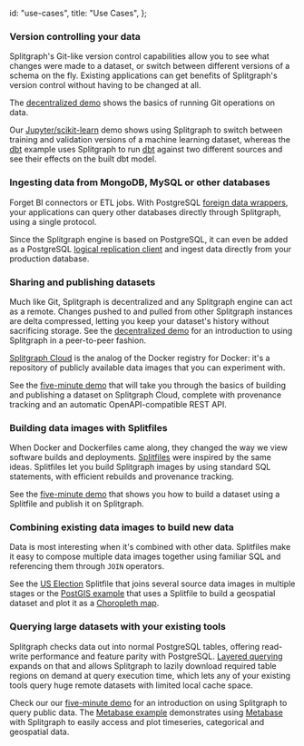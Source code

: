   id: "use-cases",
  title: "Use Cases",
};

### Version controlling your data

Splitgraph's Git-like version control capabilities allow you to see what changes were made to a dataset,
or switch between different versions of a schema on the fly. Existing applications can get benefits
of Splitgraph's version control without having to be changed at all.

The [decentralized demo](docs/getting-started/decentralized_demo) shows the basics of running Git operations on data.

Our [Jupyter/scikit-learn](docs/integrating_splitgraph/jupyter_notebooks) demo shows using Splitgraph
to switch between training and validation versions of a machine learning dataset, whereas the [dbt](docs/integrating_splitgraph/dbt)
example uses Splitgraph to run [dbt](https://www.getdbt.com/) against two different sources and see their effects on the built dbt model.

### Ingesting data from MongoDB, MySQL or other databases

Forget BI connectors or ETL jobs. With PostgreSQL [foreign data wrappers](docs/ingesting_data/foreign_data_wrappers/introduction),
your applications can query other databases directly through Splitgraph, using a single protocol.

Since the Splitgraph engine is based on PostgreSQL, it can even be added as a PostgreSQL
[logical replication client](docs/ingesting_data/postgres_replication) and ingest data directly
from your production database.

### Sharing and publishing datasets

Much like Git, Splitgraph is decentralized and any Splitgraph engine can act as a remote. Changes
pushed to and pulled from other Splitgraph instances are delta compressed, letting you keep your
dataset's history without sacrificing storage. See the [decentralized demo](docs/getting-started/decentralized_demo)
for an introduction to using Splitgraph in a peer-to-peer fashion.

[Splitgraph Cloud](docs/splitgraph_cloud/introduction) is the analog of the Docker registry for
Docker: it's a repository of publicly available data images that you can experiment with.

See the [five-minute demo](docs/getting-started/five_minute_demo) that will take you through
the basics of building and publishing a dataset on Splitgraph Cloud, complete with provenance
tracking and an automatic OpenAPI-compatible REST API.

### Building data images with Splitfiles

When Docker and Dockerfiles came along, they changed the way we view software builds and deployments.
[Splitfiles](docs/concepts/splitfiles) were inspired by the same ideas. Splitfiles let you build
Splitgraph images by using standard SQL statements, with efficient rebuilds and provenance tracking.

See the [five-minute demo](docs/getting-started/five_minute_demo) that shows you how to build a
dataset using a Splitfile and publish it on Splitgraph.

### Combining existing data images to build new data

Data is most interesting when it's combined with other data. Splitfiles make it easy to compose
multiple data images together using familiar SQL and referencing them through `JOIN` operators.

See the [US Election](https://github.com/splitgraph/splitgraph/tree/master/examples/us-election)
Splitfile that joins several source data images in multiple stages or the [PostGIS example](docs/integrating_splitgraph/postgis)
that uses a Splitfile to build a geospatial dataset and plot it as a [Choropleth map](https://en.wikipedia.org/wiki/Choropleth_map).

### Querying large datasets with your existing tools

Splitgraph checks data out into normal PostgreSQL tables, offering read-write performance and
feature parity with PostgreSQL. [Layered querying](docs/large_datasets/layered_querying) expands
on that and allows Splitgraph to lazily download required table regions on demand at query
execution time, which lets any of your existing tools query huge remote datasets with
limited local cache space.

Check our our [five-minute demo](docs/getting-started/five_minute_demo) for an introduction on
using Splitgraph to query public data. The [Metabase example](docs/integrating_splitgraph/metabase)
demonstrates using [Metabase](https://www.metabase.com/) with Splitgraph to easily access and
plot timeseries, categorical and geospatial data.
